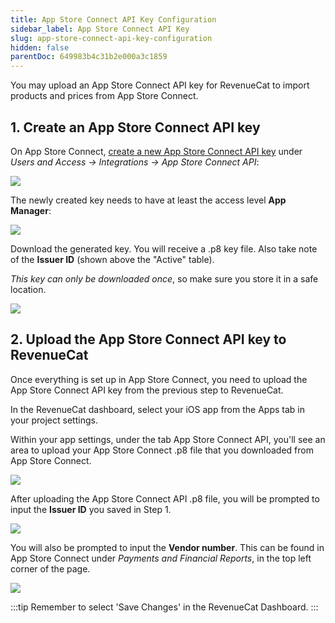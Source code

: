 ```yaml
---
title: App Store Connect API Key Configuration
sidebar_label: App Store Connect API Key
slug: app-store-connect-api-key-configuration
hidden: false
parentDoc: 649983b4c31b2e000a3c1859
---
```


You may upload an App Store Connect API key for RevenueCat to import products and prices from App Store Connect.

## 1. Create an App Store Connect API key

On App Store Connect, [create a new App Store Connect API key](https://developer.apple.com/documentation/appstoreconnectapi/creating_api_keys_for_app_store_connect_api) under _Users and Access → Integrations → App Store Connect API_:

![](/docs_images/credentials/apple/ascapi-1.png)

The newly created key needs to have at least the access level **App Manager**:

![](/docs_images/credentials/apple/ascapi-access.png)

Download the generated key. You will receive a .p8 key file. Also take note of the **Issuer ID** (shown above the "Active" table).

_This key can only be downloaded once_, so make sure you store it in a safe location.

![](/docs_images/credentials/apple/ascapi-download.png)

## 2. Upload the App Store Connect API key to RevenueCat

Once everything is set up in App Store Connect, you need to upload the App Store Connect API key from the previous step to RevenueCat.

In the RevenueCat dashboard, select your iOS app from the Apps tab in your project settings.

Within your app settings, under the tab App Store Connect API, you'll see an area to upload your App Store Connect .p8 file that you downloaded from App Store Connect.

![](/docs_images/credentials/apple/ascapi-config.png)

After uploading the App Store Connect API .p8 file, you will be prompted to input the **Issuer ID** you saved in Step 1.

![](/docs_images/credentials/apple/ascapi-config-issuerid.png)

You will also be prompted to input the **Vendor number**. This can be found in App Store Connect under _Payments and Financial Reports_, in the top left corner of the page.

![](/docs_images/credentials/apple/ascapi-vendor.png)

:::tip
Remember to select 'Save Changes' in the RevenueCat Dashboard.
:::
